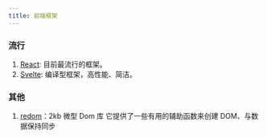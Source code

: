 ```yaml
---
title: 前端框架
---
```


### 流行

1. [React](./web-framework/React): 目前最流行的框架。
2. [Svelte](./web-framework/Svelte.mdx): 编译型框架，高性能、简洁。

### 其他

1. [redom](https://redom.js.org/)：2kb 微型 Dom 库 它提供了一些有用的辅助函数来创建 DOM、与数据保持同步
